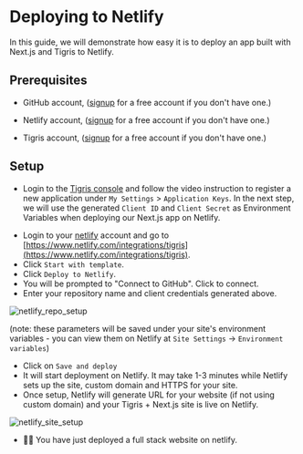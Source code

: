 # Deploying to Netlify

In this guide, we will demonstrate how easy it is to deploy an app built with Next.js and Tigris to Netlify.

## Prerequisites

- GitHub account, ([signup](https://github.com) for a free account if you
  don't have one.)

- Netlify account, ([signup](https://netlify.com) for a free account if you
  don't have one.)

- Tigris account, ([signup](https://www.tigrisdata.com/nextjs#signup-form) for a
  free account if you don't have one.)

## Setup

- Login to the [Tigris console](https://console.preview.tigrisdata.cloud) and
  follow the video instruction to
  register a new application under `My Settings` > `Application Keys`.
  In the next step, we will use the generated `Client ID` and `Client Secret`
  as Environment Variables when deploying our Next.js app on Netlify.


<LiteYouTubeEmbed
  id="Ls50EOrU3AQ"
  params="autoplay=1&autohide=1&showinfo=0&rel=0"
  title="Generate application keys for Tigris"
  poster="maxresdefault"
/>

- Login to your [netlify](https://netlify.com) account and go to
  [https://www.netlify.com/integrations/tigris](https://www.netlify.com/integrations/tigris).
- Click `Start with template`.
- Click `Deploy to Netlify`.
- You will be prompted to "Connect to GitHub". Click to connect.
- Enter your repository name and client credentials generated above.

![netlify_repo_setup](/img/screenshots/netlify_repo_setup.png)

(note: these parameters will be saved under your site's environment
variables - you can view them on Netlify at `Site Settings` -> `Environment variables`)

- Click on `Save and deploy`
- It will start deployment on Netlify. It may take 1-3 minutes while
  Netlify sets up the site, custom domain and HTTPS for your site.
- Once setup, Netlify will generate URL for your website (if not using
  custom domain) and your Tigris + Next.js site is live on Netlify.

![netlify_site_setup](/img/screenshots/netlify_site_setup.png)

- 🎉🎉 You have just deployed a full stack website on netlify.
